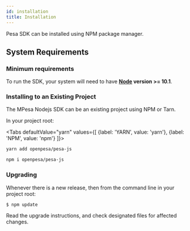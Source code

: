 ```yaml
---
id: installation
title: Installation
---
```



Pesa SDK can be installed using NPM package manager.

## System Requirements

### **Minimum requirements**

To run the SDK, your system will need to have **[Node](https://nodejs.org/en/) version >= 10.1**.


### Installing to an Existing Project

The MPesa Nodejs SDK can be an existing project using NPM or Tarn.

In your project root:


<Tabs
  defaultValue="yarn"
  values={[
    {label: 'YARN', value: 'yarn'},
    {label: 'NPM', value: 'npm'}
  ]}>
  <TabItem value="yarn">

  ```sh
  yarn add openpesa/pesa-js
  ```

  </TabItem>
  <TabItem value="npm">

  ```sh
  npm i openpesa/pesa-js
  ```

  </TabItem>

</Tabs>



### Upgrading

Whenever there is a new release, then from the command line in your project root:


```sh
$ npm update
```

Read the upgrade instructions, and check designated files for affected changes.

